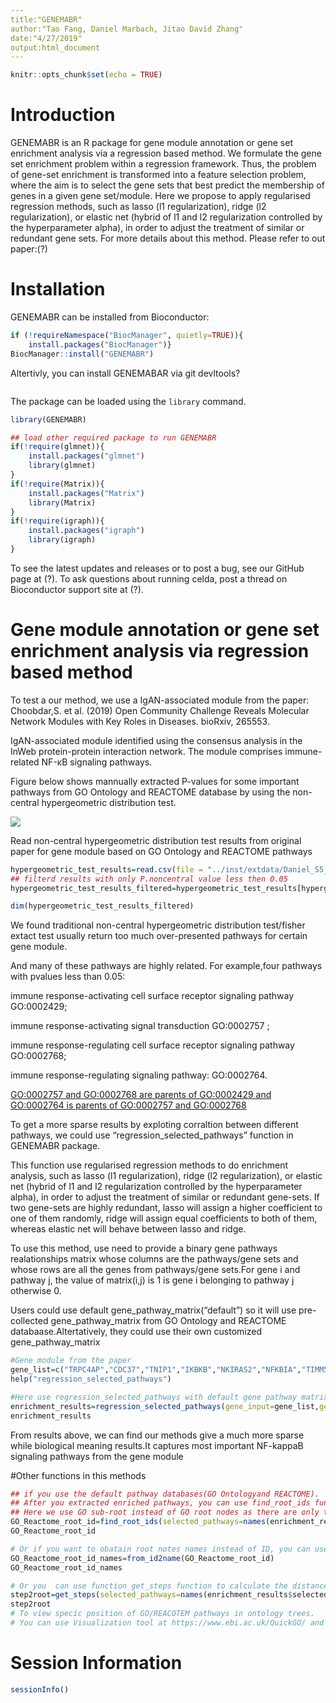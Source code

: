 ```yaml
---
title:"GENEMABR"
author:"Tao Fang, Daniel Marbach, Jitao David Zhang"
date:"4/27/2019"
output:html_document
---
```


```r
knitr::opts_chunk$set(echo = TRUE)
```

# Introduction
GENEMABR is  an R package for gene module annotation or gene set enrichment analysis via a regression based method.
We formulate the gene set enrichment problem within a regression framework. Thus, the problem of gene-set enrichment is transformed into a feature selection problem, where the aim is to select the gene sets that best predict the membership of genes in a given gene set/module. 
Here we propose to apply regularised regression methods, such as lasso (l1 regularization), ridge (l2 regularization), or elastic net (hybrid of l1 and l2 regularization controlled by the hyperparameter alpha), in order to adjust the treatment of similar or redundant gene sets.
For more details about this method. Please refer to out paper:(?)
 

# Installation
GENEMABR can be installed from Bioconductor:
```r
if (!requireNamespace("BiocManager", quietly=TRUE)){
    install.packages("BiocManager")}
BiocManager::install("GENEMABR")
```

Altertivly, you can install GENEMABAR via git devltools?
```r

```

The package can be loaded using the `library` command.
```r
library(GENEMABR)

## load other required package to run GENEMABR
if(!require(glmnet)){
    install.packages("glmnet")
    library(glmnet)
}
if(!require(Matrix)){
    install.packages("Matrix")
    library(Matrix)
}
if(!require(igraph)){
    install.packages("igraph")
    library(igraph)
}

```

To see the latest updates and releases or to post a bug, see our GitHub page at (?). To ask questions about running celda, post a thread on Bioconductor support site at (?).

# Gene module annotation or gene set enrichment analysis via regression based method 
To test a our method, we use a IgAN-associated module from the paper: Choobdar,S. et al. (2019) Open Community Challenge Reveals Molecular Network Modules with Key Roles in Diseases. bioRxiv, 265553.

IgAN-associated module identified using the consensus analysis in the InWeb protein-protein interaction network. The module comprises immune-related NF-κB signaling pathways.

Figure below shows mannually extracted P-values for some important  pathways from GO Ontology and REACTOME database by using the non-central hypergeometric distribution test. 

![](../Figures/Figure S5_ Module 283.png)


Read non-central hypergeometric distribution test results from original paper for gene module based on GO Ontology and REACTOME pathways
```r
hypergeometric_test_results=read.csv(file = "../inst/extdata/Daniel_S5_mod283.txt",header = T,sep = "\t")
## filterd results with only P.noncentral value less then 0.05
hypergeometric_test_results_filtered=hypergeometric_test_results[hypergeometric_test_results$P.noncentral<0.05,]

dim(hypergeometric_test_results_filtered)
```

We found traditional non-central hypergeometric distribution test/fisher extact test usually return too much over-presented pathways for certain gene module. 

And many of  these pathways are highly related.  For example,four pathways with pvalues less than 0.05: 

immune response-activating cell surface receptor signaling pathway  GO:0002429;

immune response-activating signal transduction GO:0002757 ;

immune response-regulating cell surface receptor signaling pathway GO:0002768;

immune response-regulating signaling pathway: GO:0002764.

[GO:0002757 and GO:0002768 are parents of GO:0002429 and GO:0002764 is parents of GO:0002757 and GO:0002768 ](https://www.ebi.ac.uk/QuickGO/term/GO:0002429)


To get a more sparse results by exploting corraltion between different pathways, we could use "regression_selected_pathways" function in GENEMABR package.

This function use regularised regression methods to do enrichment analysis, such as lasso (l1 regularization), ridge (l2 regularization), or elastic net (hybrid of l1 and l2 regularization controlled by the hyperparameter alpha), in order to adjust the treatment of similar or redundant gene-sets. If two gene-sets are highly redundant, lasso will assign a higher coefficient to one of them randomly, ridge will assign equal coefficients to both of them, whereas elastic net will behave between lasso and ridge.

To use this method, use need to provide a binary gene pathways realationships matrix whose columns are the pathways/gene sets and whose rows are all the genes from pathways/gene sets.For gene i and pathway j, the value of matrix(i,j) is 1 is gene i belonging to pathway j otherwise 0.

Users could use default gene_pathway_matrix("default") so it will use pre-collected gene_pathway_matrix from GO Ontology and REACTOME databaase.Altertatively, they could use their own customized gene_pathway_matrix 
```r
#Gene module from the paper
gene_list=c("TRPC4AP","CDC37","TNIP1","IKBKB","NKIRAS2","NFKBIA","TIMM50","RELB","TNFAIP3","NFKBIB","HSPA1A","NFKBIE","SPAG9","NFKB2","ERLIN1","REL","TNIP2","TUBB6","MAP3K8")
help("regression_selected_pathways")

#Here use regression_selected_pathways with default gene pathway matrix and set the alpha value as 0.5
enrichment_results=regression_selected_pathways(gene_input=gene_list,gene_pathway_matrix="default",alpha=0.5)
enrichment_results
```
From results above, we can find our methods give a much more sparse while biological meaning results.It captures most important NF-kappaB signaling pathways from the gene module

#Other functions in this methods
```r
## if you use the default pathway databases(GO Ontologyand REACTOME).
## After you extracted enriched pathways, you can use find_root_ids function to find thier GO sub-root or REACTOME roots(ID) to help you better understanding the biological meanings of pathways.
## Here we use GO sub-root instead of GO root nodes as there are only three roots in the GO ontology and it's not so specific 
GO_Reactome_root_id=find_root_ids(selected_pathways=names(enrichment_results$selected_pathways_coef))
GO_Reactome_root_id

# Or if you want to obatain root notes names instead of ID, you can use function from_id2name to get names from ids
GO_Reactome_root_id_names=from_id2name(GO_Reactome_root_id)
GO_Reactome_root_id_names

# Or you  can use function get_steps function to calculate the distance from selected pathways to GO or Reactome roots
step2root=get_steps(selected_pathways=names(enrichment_results$selected_pathways_coef))
step2root
# To view specic position of GO/REACOTEM pathways in ontology trees.
# You can use Visualization tool at https://www.ebi.ac.uk/QuickGO/ and https://reactome.org/PathwayBrowser/ 
```


# Session Information
```r
sessionInfo()
```